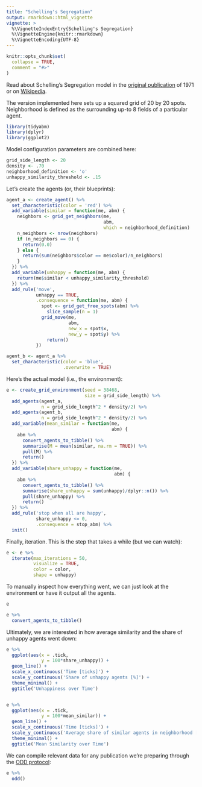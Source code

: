 ```yaml
---
title: "Schelling's Segregation"
output: rmarkdown::html_vignette
vignette: >
  %\VignetteIndexEntry{Schelling's Segregation}
  %\VignetteEngine{knitr::rmarkdown}
  %\VignetteEncoding{UTF-8}
---
```


```r
knitr::opts_chunk$set(
  collapse = TRUE,
  comment = "#>"
)
```

Read about Schelling's Segregation model in the [original publication](https://doi.org/10.1080%2F0022250x.1971.9989794) of 1971 or on [Wikipedia](https://en.wikipedia.org/wiki/Schelling%27s_model_of_segregation).

The version implemented here sets up a squared grid of 20 by 20 spots. Neighborhood is defined as the surrounding up-to 8 fields of a particular agent. 

```r
library(tidyabm)
library(dplyr)
library(ggplot2)
```

Model configuration parameters are combined here:

```r
grid_side_length <- 20
density <- .70
neighborhood_definition <- 'o'
unhappy_similarity_threshold <- .15
```

Let's create the agents (or, their blueprints):

```r
agent_a <- create_agent() %>%
  set_characteristic(color = 'red') %>%
  add_variable(similar = function(me, abm) {
    neighbors <- grid_get_neighbors(me, 
                                    abm, 
                                    which = neighborhood_definition)
    n_neighbors <- nrow(neighbors)
    if (n_neighbors == 0) {
      return(0.0)
    } else {
      return(sum(neighbors$color == me$color)/n_neighbors)
    }
  }) %>%
  add_variable(unhappy = function(me, abm) {
    return(me$similar < unhappy_similarity_threshold)
  }) %>%
  add_rule('move',
           unhappy == TRUE,
           .consequence = function(me, abm) {
             spot <- grid_get_free_spots(abm) %>% 
               slice_sample(n = 1)
             grid_move(me, 
                       abm,
                       new_x = spot$x,
                       new_y = spot$y) %>%
               return()
           })

agent_b <- agent_a %>%
  set_characteristic(color = 'blue',
                     .overwrite = TRUE)
```

Here's the actual model (i.e., the environment):

```r
e <- create_grid_environment(seed = 38468,
                             size = grid_side_length) %>%
  add_agents(agent_a,
             n = grid_side_length^2 * density/2) %>%
  add_agents(agent_b,
             n = grid_side_length^2 * density/2) %>%
  add_variable(mean_similar = function(me, 
                                       abm) {
    abm %>%
      convert_agents_to_tibble() %>%
      summarise(M = mean(similar, na.rm = TRUE)) %>%
      pull(M) %>%
      return()
  }) %>%
  add_variable(share_unhappy = function(me, 
                                        abm) {
    abm %>%
      convert_agents_to_tibble() %>%
      summarise(share_unhappy = sum(unhappy)/dplyr::n()) %>%
      pull(share_unhappy) %>%
      return()
  }) %>%
  add_rule('stop when all are happy',
           share_unhappy <= 0,
           .consequence = stop_abm) %>%
  init()
```

Finally, iteration. This is the step that takes a while (but we can watch):

```r
e <- e %>% 
  iterate(max_iterations = 50,
          visualize = TRUE,
          color = color,
          shape = unhappy)
```

To manually inspect how everything went, we can just look at the environment or have it output all the agents.

```r
e

e %>% 
  convert_agents_to_tibble()
```

Ultimately, we are interested in how average similarity and the share of unhappy agents went down:

```r
e %>% 
  ggplot(aes(x = .tick,
             y = 100*share_unhappy)) +
  geom_line() +
  scale_x_continuous('Time [ticks]') +
  scale_y_continuous('Share of unhappy agents [%]') +
  theme_minimal() +
  ggtitle('Unhappiness over Time')


e %>% 
  ggplot(aes(x = .tick,
             y = 100*mean_similar)) +
  geom_line() +
  scale_x_continuous('Time [ticks]') +
  scale_y_continuous('Average share of similar agents in neighborhood [%]') +
  theme_minimal() +
  ggtitle('Mean Similarity over Time')
```

We can compile relevant data for any publication we're preparing through the [ODD protocol](https://doi.org/10.18564/jasss.4259):
```r
e %>% 
  odd()
```
